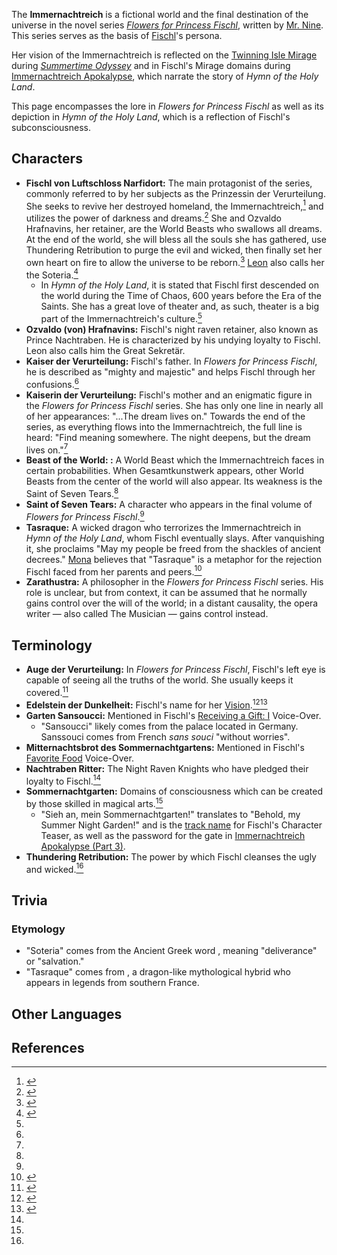 {{Terminology Infobox
|type         = Lore
|region       = Teyvat
|affiliation  = Mr. Nine
|affiliation2 = Flowers for Princess Fischl
}}
The '''Immernachtreich''' {{lang|en=Evernight Kingdom}} is a fictional world and the final destination of the universe in the novel series ''[[Flowers for Princess Fischl]]'', written by [[Mr. Nine]]. This series serves as the basis of [[Fischl]]'s persona.

Her vision of the Immernachtreich is reflected on the [[Twinning Isle/2.8|Twinning Isle Mirage]] during ''[[Summertime Odyssey]]'' and in Fischl's Mirage domains during [[Immernachtreich Apokalypse]], which narrate the story of ''Hymn of the Holy Land''.

This page encompasses the lore in ''Flowers for Princess Fischl'' as well as its depiction in ''Hymn of the Holy Land'', which is a reflection of Fischl's subconsciousness.

==Characters==
*'''Fischl von Luftschloss Narfidort:''' {{lang|en=Fischl of the Sky Castle Narfidort}} The main protagonist of the series, commonly referred to by her subjects as the Prinzessin der Verurteilung. She seeks to revive her destroyed homeland, the Immernachtreich,<ref name="FFPF">{{Ref/Book|Flowers for Princess Fischl|1}}</ref> and utilizes the power of darkness and dreams.<ref name="IA1">{{Ref/Quest|Immernachtreich Apokalypse (Part 1)}}</ref> She and Ozvaldo Hrafnavins, her retainer, are the World Beasts who swallows all dreams. At the end of the world, she will bless all the souls she has gathered, use Thundering Retribution to purge the evil and wicked, then finally set her own heart on fire to allow the universe to be reborn.<ref name="FischlCS">{{Ref/CS|Fischl|Flowers for Princess Fischl: Phantasmagoria}}</ref> [[Leon]] also calls her the Soteria.<ref name="IA3">{{Ref/Quest|Immernachtreich Apokalypse (Part 3)}}</ref>
**In ''Hymn of the Holy Land'', it is stated that Fischl first descended on the world during the Time of Chaos, 600 years before the Era of the Saints. She has a great love of theater and, as such, theater is a big part of the Immernachtreich's culture.<ref name="IA1" />
*'''Ozvaldo (von) Hrafnavins:''' Fischl's night raven retainer, also known as Prince Nachtraben. He is characterized by his undying loyalty to Fischl. Leon also calls him the Great Sekretär.
*'''Kaiser der Verurteilung:''' {{lang|en=Emperor of Condemnation}} Fischl's father. In ''Flowers for Princess Fischl'', he is described as "mighty and majestic" and helps Fischl through her confusions.<ref name="FFPF" />
*'''Kaiserin der Verurteilung:''' {{lang|en=Emperess of Condemnation}} Fischl's mother and an enigmatic figure in the ''Flowers for Princess Fischl'' series. She has only one line in nearly all of her appearances: "...The dream lives on." Towards the end of the series, as everything flows into the Immernachtreich, the full line is heard: "Find meaning somewhere. The night deepens, but the dream lives on."<ref name="FFPF" />
*'''Beast of the World: {{w|Gesamtkunstwerk}}:''' A World Beast which the Immernachtreich faces in certain probabilities. When Gesamtkunstwerk appears, other World Beasts from the center of the world will also appear. Its weakness is the Saint of Seven Tears.<ref name="FFPF" />
*'''Saint of Seven Tears:''' A character who appears in the final volume of ''Flowers for Princess Fischl''.<ref name="FFPF" />
*'''Tasraque:''' A wicked dragon who terrorizes the Immernachtreich in ''Hymn of the Holy Land'', whom Fischl eventually slays. After vanquishing it, she proclaims "May my people be freed from the shackles of ancient decrees." [[Mona]] believes that "Tasraque" is a metaphor for the rejection Fischl faced from her parents and peers.<ref name="IA2">{{Ref/Quest|Immernachtreich Apokalypse (Part 2)}}</ref>
*'''Zarathustra:''' A philosopher in the ''Flowers for Princess Fischl'' series. His role is unclear, but from context, it can be assumed that he normally gains control over the will of the world; in a distant causality, the opera writer &mdash; also called The Musician &mdash; gains control instead.

==Terminology==
*'''Auge der Verurteilung:''' In ''Flowers for Princess Fischl'', Fischl's left eye is capable of seeing all the truths of the world. She usually keeps it covered.<ref>{{Ref/VO|Fischl|More About Fischl: II}}</ref>
*'''Edelstein der Dunkelheit:''' Fischl's name for her [[Vision]].<ref>{{Ref/VO|Fischl|About the Vision}}</ref><ref>{{Ref/CS|Fischl|Vision}}</ref>
*'''Garten Sansoucci:''' Mentioned in Fischl's [[Fischl/Voice-Overs#Receiving a Gift: I|Receiving a Gift: I]] Voice-Over.
**"Sansoucci" likely comes from the {{w|Sanssouci}} palace located in Germany. Sanssouci comes from French ''sans souci'' "without worries".
*'''Mitternachtsbrot des Sommernachtgartens:''' Mentioned in Fischl's [[Fischl/Voice-Overs#Favorite Food|Favorite Food]] Voice-Over.
*'''Nachtraben Ritter:''' The Night Raven Knights who have pledged their loyalty to Fischl.<ref name="IA1" />
*'''Sommernachtgarten:''' Domains of consciousness which can be created by those skilled in magical arts.<ref name="FFPF" />
**"Sieh an, mein Sommernachtgarten!" translates to "Behold, my Summer Night Garden!" and is the [[Sieh an, mein Sommernachtgarten!|track name]] for Fischl's Character Teaser, as well as the password for the gate in [[Immernachtreich Apokalypse (Part 3)]].
*'''Thundering Retribution:''' The power by which Fischl cleanses the ugly and wicked.<ref name="FischlCS" />

==Trivia==
===Etymology===
*"Soteria" comes from the Ancient Greek word {{lang|mini=1|grc={{wt|σωτηρία}}|grc_rm=sōtēríā}}, meaning "deliverance" or "salvation."
*"Tasraque" comes from {{w|Tarasque}}, a dragon-like mythological hybrid who appears in legends from southern France.

==Other Languages==
{{Other Languages
|en      = Immernachtreich
|en_lang = de
|en_tl   = Evernight Kingdom
|zhs     = 幽夜净土
|zhs_rm  = Yōuyè Jìngtǔ
|zht     = 幽夜淨土
|zht_rm  = Yōuyè Jìngtǔ
|zh_tl   = Serene-Night {{w|Pure land|Pure Land}}
|ja      = {{rubi|幽|ゆう|夜|や|浄|じょう|土|ど}}
|ja_rm   = Yuuya Joudo
|ja_tl   = Serene-Night {{w|Pure land|Pure Land}}
|ko      = 유야 정토
|ko_rm   = Yuya Jeongto
|ko_tl   = Lonely Night Elysium
|es      = Reino de la Noche Eterna
|es_tl   = Realm of the Eternal Night
|fr      = Empire de la nuit éternelle
|fr_tl   = Empire of the Eternal Night
|ru      = Нирвана Ночи
|ru_tl   = 
|th      = ดินแดนแห่งราตรีบริสุทธิ์
|th_rm   = 
|th_tl   = 
|vi      = Vương Đô U Ám
|vi_tl   = 
|de      = Immernachtreich
|id      = Immernachtreich
|pt      = Reino da Noite Eterna
|pt_tl   = Realm of the Eternal Night
}}

==References==
{{Reflist|2}}
